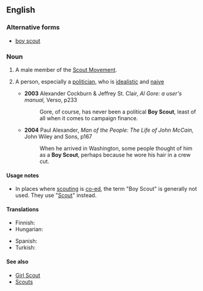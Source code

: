==English==

===Alternative forms===
* [[boy scout]]

===Noun===
{{en-noun|sg=[[boy|Boy]] [[Scout]]}}

# A male member of the [[w:Scouting|Scout Movement]].
# {{slang}} A person, especially a [[politician]], who is [[idealistic]] and [[naive]]
#* '''2003''' Alexander Cockburn & Jeffrey St. Clair, ''Al Gore: a user's manual,'' Verso, p233
#*: Gore, of course, has never been a political '''Boy Scout''', least of all when it comes to campaign finance.
#* '''2004''' Paul Alexander, ''Man of the People: The Life of John McCain,'' John Wiley and Sons, p167
#*: When he arrived in Washington, some people thought of him as a '''Boy Scout''', perhaps because he wore his hair in a crew cut.

====Usage notes====
* In places where [[scouting]] is [[co-ed]], the term "Boy Scout" is generally not used. They use "[[Scout]]" instead.

====Translations====
{{trans-top|a member of the Scout Movement}}
* Finnish: {{t|fi|partiopoika}}
* Hungarian: {{t-|hu|cserkészfiú}}
{{trans-mid}}
* Spanish: {{t|es|niño explorador|m}}
* Turkish: {{t|tr|izci}}
{{trans-bottom}}

====See also====
* [[Girl Scout]]
* [[Scouts]]
